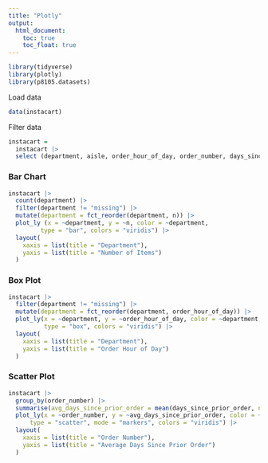 ```yaml
---
title: "Plotly"
output: 
  html_document:
    toc: true
    toc_float: true
---
```


```r
library(tidyverse)
library(plotly)
library(p8105.datasets)
```

Load data
```r
data(instacart)
```

Filter data
```r
instacart = 
  instacart |> 
  select (department, aisle, order_hour_of_day, order_number, days_since_prior_order)
```


### Bar Chart

```r
instacart |> 
  count(department) |> 
  filter(department != "missing") |> 
  mutate(department = fct_reorder(department, n)) |> 
  plot_ly (x = ~department, y = ~n, color = ~department,
         type = "bar", colors = "viridis") |> 
  layout(
    xaxis = list(title = "Department"),   
    yaxis = list(title = "Number of Items") 
  )
```


### Box Plot

```r
instacart |>
  filter(department != "missing") |> 
  mutate(department = fct_reorder(department, order_hour_of_day)) |>
  plot_ly(x = ~department, y = ~order_hour_of_day, color = ~department,
          type = "box", colors = "viridis") |> 
  layout(
    xaxis = list(title = "Department"),   
    yaxis = list(title = "Order Hour of Day") 
  )
```


### Scatter Plot

```r
instacart |>
  group_by(order_number) |>
  summarise(avg_days_since_prior_order = mean(days_since_prior_order, na.rm = TRUE)) |> 
  plot_ly(x = ~order_number, y = ~avg_days_since_prior_order, color = ~order_number,
      type = "scatter", mode = "markers", colors = "viridis") |> 
  layout(
    xaxis = list(title = "Order Number"),   
    yaxis = list(title = "Average Days Since Prior Order") 
  )
```

